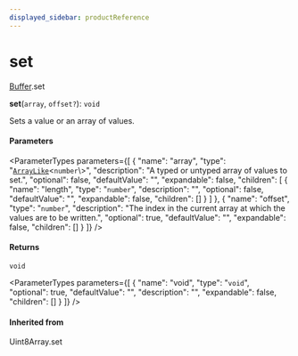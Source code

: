 ```yaml
---
displayed_sidebar: productReference
---
```



# set

[Buffer](../../interfaces/Buffer.mdx).set

**set**(`array`, `offset?`): `void`

Sets a value or an array of values.

#### Parameters

<ParameterTypes parameters={[
  {
    "name": "array",
    "type": "[`ArrayLike`](../../interfaces/ArrayLike.mdx)<`number`\\>",
    "description": "A typed or untyped array of values to set.",
    "optional": false,
    "defaultValue": "",
    "expandable": false,
    "children": [
      {
        "name": "length",
        "type": "`number`",
        "description": "",
        "optional": false,
        "defaultValue": "",
        "expandable": false,
        "children": []
      }
    ]
  },
  {
    "name": "offset",
    "type": "`number`",
    "description": "The index in the current array at which the values are to be written.",
    "optional": true,
    "defaultValue": "",
    "expandable": false,
    "children": []
  }
]} />

#### Returns

`void`

<ParameterTypes parameters={[
  {
    "name": "void",
    "type": "`void`",
    "optional": true,
    "defaultValue": "",
    "description": "",
    "expandable": false,
    "children": []
  }
]} />

#### Inherited from

Uint8Array.set
